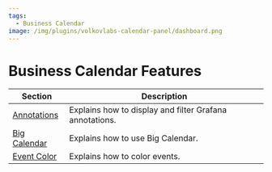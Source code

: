 ```yaml
---
tags:
  - Business Calendar
image: /img/plugins/volkovlabs-calendar-panel/dashboard.png
---
```


# Business Calendar Features

| Section                       | Description                                             |
| ----------------------------- | ------------------------------------------------------- |
| [Annotations](../annotations) | Explains how to display and filter Grafana annotations. |
| [Big Calendar](../big)        | Explains how to use Big Calendar.                       |
| [Event Color](../color)       | Explains how to color events.                           |
